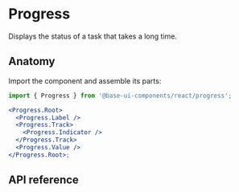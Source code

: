 # Progress

<Subtitle>Displays the status of a task that takes a long time.</Subtitle>
<Meta
  name="description"
  content="A high-quality, unstyled React progress bar component that displays the status of a task that takes a long time."
/>


<DemoProgressHero />

## Anatomy

Import the component and assemble its parts:

```jsx title="Anatomy"
import { Progress } from '@base-ui-components/react/progress';

<Progress.Root>
  <Progress.Label />
  <Progress.Track>
    <Progress.Indicator />
  </Progress.Track>
  <Progress.Value />
</Progress.Root>;
```

## API reference

<Reference component="Progress" parts="Root, Track, Indicator, Value, Label" />

